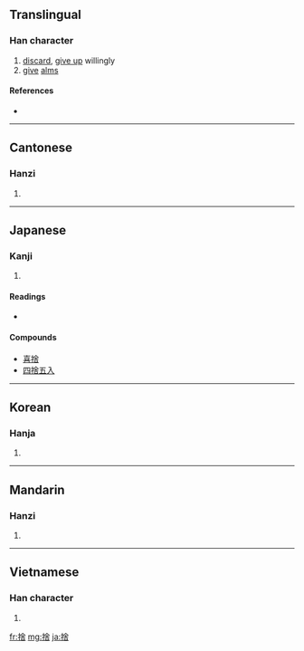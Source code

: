 {{also|舍}}
==Translingual==

===Han character===
{{Han char|rn=64|rad=手|as=08|sn=11|four=5806<sub>1</sub>|canj=手人一口 (QOMR), X手人一口 (XQOMR)}}

# [[discard]], [[give up]] willingly
# [[give]] [[alms]]

====References====
* {{Han ref|kx=0434.350|dkj=12191|dj=0784.150|hdz=31900.040|uh=6368|ud=25448|bh=B1CB|bd=45515}}

----

==Cantonese==

===Hanzi===
{{yue-hanzi|jyut=|y=se2|sim=舍}}

# {{defn|Cantonese|sort=手08}}

----

==Japanese==

===Kanji===
{{ja-kanji|grade=6|rs=手08}}

# {{defn|Japanese}}

====Readings====
* {{ja-readings|on=[[しゃ]] (sha)|kun=[[すてる]] (suteru)|nadzuke=[[いえ]] (ie), [[えだ]] (eda), [[すて]] (sute)}}

====Compounds====
* [[喜捨]]
* [[四捨五入]]

----

==Korean==

===Hanja===
{{ko-hanja|hangeul=사|eumhun=|rv=sa|mr=sa|y=sa}}

# {{defn|Korean|sort=手08}}

----

==Mandarin==

===Hanzi===
{{cmn-hanzi|sim=舍|pin=[[shě]] ([[she3]])|wg=she<sup>3</sup>}}

# {{defn|Mandarin|sort=手08}}

----

==Vietnamese==

===Han character===
{{vi-hantu|[[xả]]|rs=手08}}

# {{defn|Vietnamese|sort=手08}}

[[fr:捨]]
[[mg:捨]]
[[ja:捨]]
